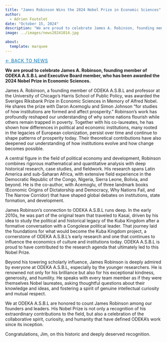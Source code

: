 ```yaml
---
title: "James Robinson Wins the 2024 Nobel Prize in Economic Sciences"
author: 
  - Adrien Foutelet
date: "October 15, 2024"
description: "We are proud to celebrate James A. Robinson, founding member of ODEKA A.S.B.L and Executive Board member, who has been awarded the 2024 Nobel Prize in Economic Sciences."
image: ../images/news20241014.jpg

about:
  template: marquee
---
```

<style>
/* Hide the visible description under the title block on THIS page */
header.quarto-title-block .description,
.quarto-title .description,
.quarto-title-meta .description,
p.description {
  display: none !important;
}
</style>

[← Back to News](../index.qmd){.breadcrumb style="font-size:0.9rem; text-transform:uppercase; letter-spacing:0.05em; color:#0077b5;"}

**We are proud to celebrate James A. Robinson, founding member of ODEKA A.S.B.L and Executive Board member, who has been awarded the 2024 Nobel Prize in Economic Sciences.**

James A. Robinson, a founding member of ODEKA A.S.B.L and professor at the University of Chicago’s Harris School of Public Policy, was awarded the Sveriges Riksbank Prize in Economic Sciences in Memory of Alfred Nobel. He shares the prize with Daron Acemoglu and Simon Johnson “for studies of how institutions are formed and affect prosperity.”
Robinson’s work has profoundly reshaped our understanding of why some nations flourish while others remain trapped in poverty. Together with his co-laureates, he has shown how differences in political and economic institutions, many rooted in the legacies of European colonization, persist over time and continue to shape patterns of prosperity today. Their theoretical contributions have also deepened our understanding of how institutions evolve and how change becomes possible.

A central figure in the field of political economy and development, Robinson combines rigorous mathematical and quantitative analysis with deep historical research, case studies, and fieldwork. His research spans Latin America and sub-Saharan Africa, with extensive field experience in the Democratic Republic of the Congo, Nigeria, Sierra Leone, Bolivia, and beyond. He is the co-author, with Acemoglu, of three landmark books (Economic Origins of Dictatorship and Democracy, Why Nations Fail, and The Narrow Corridor) that have shaped global debates on institutions, state formation, and development.

James Robinson’s connection to ODEKA A.S.B.L runs deep. In the early 2010s, he was part of the original team that traveled to Kasai, driven by his idea to study the political and historical legacy of the Kuba Kingdom after a formative conversation with a Congolese political leader. That journey laid the foundations for what would become the Kuba Kingdom project, a cornerstone of ODEKA A.S.B.L’s early research and one that continues to influence the economics of culture and institutions today. ODEKA A.S.B.L is proud to have contributed to the research agenda that ultimately led to this Nobel Prize.

Beyond his towering scholarly influence, James Robinson is deeply admired by everyone at ODEKA A.S.B.L, especially by the younger researchers. He is renowned not only for his brilliance but also for his exceptional kindness, generosity, and humility. He speaks with every team member as if they were themselves Nobel laureates, asking thoughtful questions about their knowledge and ideas, and fostering a spirit of genuine intellectual curiosity and mutual respect.

We at ODEKA A.S.B.L are honored to count James Robinson among our founders and leaders. His Nobel Prize is not only a recognition of his extraordinary contributions to the field, but also a celebration of the collaborative spirit, curiosity, and humanity that have defined ODEKA’s work since its inception.

Congratulations, Jim, on this historic and deeply deserved recognition.
